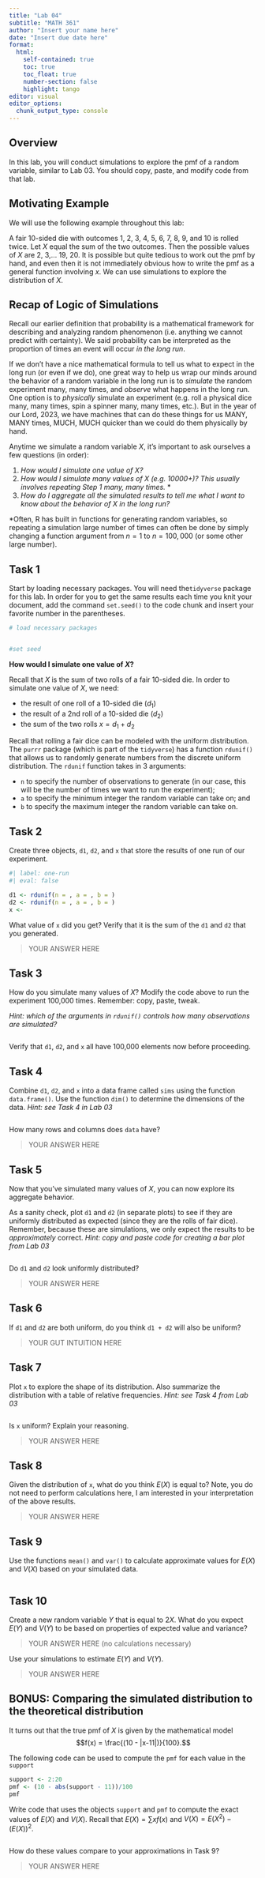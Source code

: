 ```yaml
---
title: "Lab 04"
subtitle: "MATH 361"
author: "Insert your name here"
date: "Insert due date here"
format: 
  html:
    self-contained: true
    toc: true
    toc_float: true
    number-section: false
    highlight: tango
editor: visual
editor_options: 
  chunk_output_type: console
---
```


## Overview 

In this lab, you will conduct simulations to explore the pmf of a random variable, similar to Lab 03. You should copy, paste, and modify code from that lab.

## Motivating Example

We will use the following example throughout this lab:

A fair 10-sided die with outcomes 1, 2, 3, 4, 5, 6, 7, 8, 9, and 10 is rolled twice. Let $X$ equal the sum of the two outcomes. Then the possible values of $X$ are 2, 3,... 19, 20. It is possible but quite tedious to work out the pmf by hand, and even then it is not immediately obvious how to write the pmf as a general function involving $x$. We can use simulations to explore the distribution of $X$. 

## Recap of Logic of Simulations

Recall our earlier definition that probability is a mathematical framework for describing and analyzing random phenomenon (i.e. anything we cannot predict with certainty). We said probability can be interpreted as the proportion of times an event will occur *in the long run*. 

If we don't have a nice mathematical formula to tell us what to expect in the long run (or even if we do), one great way to help us wrap our minds around the behavior of a random variable in the long run is to *simulate* the random experiment many, many times, and *observe* what happens in the long run. One option is to *physically* simulate an experiment (e.g. roll a physical dice many, many times, spin a spinner many, many times, etc.). But in the year of our Lord, 2023, we have machines that can do these things for us MANY, MANY times, MUCH, MUCH quicker than we could do them physically by hand. 

Anytime we simulate a random variable $X$, it's important to ask ourselves a few questions (in order):

1. *How would I simulate one value of $X$?* 
1. *How would I simulate many values of $X$ (e.g. 10000+)? This usually involves repeating Step 1 many, many times.* *
1. *How do I aggregate all the simulated results to tell me what I want to know about the behavior of $X$ in the long run?*

*Often, R has built in functions for generating random variables, so repeating a simulation large number of times can often be done by simply changing a function argument from $n = 1$ to $n = 100,000$ (or some other large number).


## Task 1

Start by loading necessary packages. You will need the`tidyverse` package for this lab. In order for you to get the same results each time you knit your document, add the command `set.seed()` to the code chunk and insert your favorite number in the parentheses.

```r
# load necessary packages


#set seed

```

**How would I simulate one value of $X$?**

Recall that $X$ is the sum of two rolls of a fair 10-sided die. In order to simulate one value of $X$, we need:

- the result of one roll of a 10-sided die ($d_1$)
- the result of a 2nd roll of a 10-sided die ($d_2$)
- the sum of the two rolls $x = d_1 + d_2$

Recall that rolling a fair dice can be modeled with the uniform distribution. The `purrr` package (which is part of the `tidyverse`) has a function `rdunif()` that allows us to randomly generate numbers from the discrete uniform distribution. The `rdunif` function takes in 3 arguments: 

+ `n` to specify the number of observations to generate (in our case, this will be the number of times we want to run the experiment); 
+ `a` to specify the minimum integer the random variable can take on; and 
+ `b` to specify the maximum integer the random variable can take on. 

## Task 2

Create three objects, `d1`, `d2`, and `x` that store the results of one run of our experiment.

```r
#| label: one-run
#| eval: false

d1 <- rdunif(n = , a = , b = )
d2 <- rdunif(n = , a = , b = )
x <- 
```

What value of `x` did you get? Verify that it is the sum of the `d1` and `d2` that you generated. 

> YOUR ANSWER HERE

## Task 3

How do you simulate many values of $X$? Modify the code above to run the experiment 100,000 times. Remember: copy, paste, tweak.

*Hint: which of the arguments in `rdunif()` controls how many observations are simulated?*

```r

```

Verify that `d1`, `d2`, and `x` all have 100,000 elements now before proceeding.

## Task 4

Combine `d1`, `d2`, and `x` into a data frame called `sims` using the function `data.frame()`. Use the function `dim()` to determine the dimensions of the data. *Hint: see Task 4 in Lab 03* 

```r

```

How many rows and columns does `data` have? 

> YOUR ANSWER HERE

## Task 5

Now that you've simulated many values of $X$, you can now explore its aggregate behavior. 

As a sanity check, plot `d1` and `d2` (in separate plots) to see if they are uniformly distributed as expected (since they are the rolls of fair dice). Remember, because these are simulations, we only expect the results to be *approximately* correct. *Hint: copy and paste code for creating a bar plot from Lab 03*

```r

```

Do `d1` and `d2` look uniformly distributed?

> YOUR ANSWER HERE

## Task 6

If `d1` and `d2` are both uniform, do you think `d1 + d2` will also be uniform? 

> YOUR GUT INTUITION HERE


## Task 7

Plot `x` to explore the shape of its distribution. Also summarize the distribution with a table of relative frequencies. *Hint: see Task 4 from Lab 03*

```r

```

Is `x` uniform? Explain your reasoning.

> YOUR ANSWER HERE

## Task 8

Given the distribution of `x`, what do you think $E(X)$ is equal to? Note, you do not need to perform calculations here, I am interested in your interpretation of the above results. 

> YOUR ANSWER HERE

## Task 9

Use the functions `mean()` and `var()` to calculate approximate values for $E(X)$ and $V(X)$ based on your simulated data.

```r

```

## Task 10

Create a new random variable $Y$ that is equal to $2X$. What do you expect $E(Y)$ and $V(Y)$ to be based on properties of expected value and variance?

> YOUR ANSWER HERE (no calculations necessary)

Use your simulations to estimate $E(Y)$ and $V(Y)$.

> YOUR ANSWER HERE


## BONUS: Comparing the simulated distribution to the theoretical distribution

It turns out that the true pmf of $X$ is given by the mathematical model $$f(x) = \frac{(10 - |x-11|)}{100}.$$

The following code can be used to compute the `pmf` for each value in the `support`

```r
support <- 2:20
pmf <- (10 - abs(support - 11))/100
pmf
```

Write code that uses the objects `support` and `pmf` to compute the exact values of $E(X)$ and $V(X)$. Recall that $E(X) = \sum xf(x)$ and $V(X) = E(X^2) - (E(X))^2$.

```r

```

How do these values compare to your approximations in Task 9?

> YOUR ANSWER HERE

